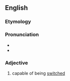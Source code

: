 ==English==

===Etymology===
{{suffix|en|switch|able}}

===Pronunciation===
* {{IPA|en|/ˈswɪt͡ʃəbəl/}}
* {{hyphenation|en|switch|able}}

===Adjective===
{{en-adj|-}}

# capable of being [[switch]]ed